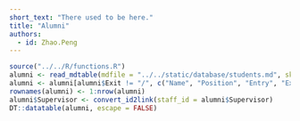 ```yaml
---
short_text: "There used to be here."
title: "Alumni"
authors:
  - id: Zhao.Peng
---
```


```r
source("../../R/functions.R")
alumni <- read_mdtable(mdfile = "../../static/database/students.md", skip = 0)
alumni <- alumni[alumni$Exit != "/", c("Name", "Position", "Entry", "Exit", "Supervisor", "Update", "Contact")]
rownames(alumni) <- 1:nrow(alumni)
alumni$Supervisor <- convert_id2link(staff_id = alumni$Supervisor)
DT::datatable(alumni, escape = FALSE)
```
